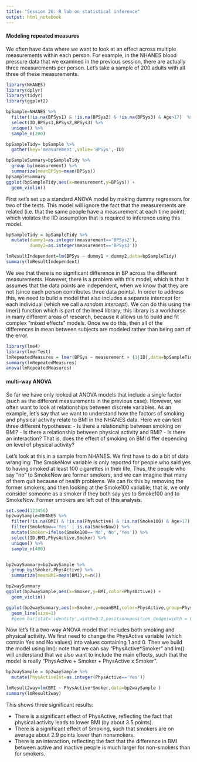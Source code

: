 ```yaml
---
title: "Session 26: R lab on statistical inference"
output: html_notebook
---
```


#### Modeling repeated measures

We often have data where we want to look at an effect across multiple measurements within each person.  For example, in the NHANES blood pressure data that we examined in the previous session, there are actually three measurements per person. Let's take a sample of 200 adults with all three of these measurements.

```r
library(NHANES)
library(dplyr)
library(tidyr)
library(ggplot2)

bpSample=NHANES %>%
  filter(!is.na(BPSys1) & !is.na(BPSys2) & !is.na(BPSys3) & Age>17)  %>%
  select(ID,BPSys1,BPSys2,BPSys3) %>%
  unique() %>%
  sample_n(200)

bpSampleTidy= bpSample %>%
  gather(key='measurement',value='BPSys',-ID)

bpSampleSummary=bpSampleTidy %>% 
  group_by(measurement) %>%
  summarize(meanBPSys=mean(BPSys))
bpSampleSummary
ggplot(bpSampleTidy,aes(x=measurement,y=BPSys)) +
  geom_violin() 


```

First set's set up a standard ANOVA model by making dummy regressors for two of the tests. This model will ignore the fact that the measurements are related (i.e. that the same people have a measurement at each time point), which violates the IID assumption that is required to inference using this model.

```r
bpSampleTidy = bpSampleTidy %>%
  mutate(dummy1=as.integer(measurement=='BPSys2'),
         dummy2=as.integer(measurement=='BPSys3'))

lmResultIndependent=lm(BPSys ~ dummy1 + dummy2,data=bpSampleTidy)
summary(lmResultIndependent)
```
We see that there is no significant difference in BP across the different measurements. However, there is a problem with this model, which is that it assumes that the data points are independent, when we know that they are not (since each person contributes three data points).  In order to address this, we need to build a model that also includes a separate intercept for each individual (which we call a *random intercept*).  We can do this using the lmer() function which is part of the lme4 library; this library is a workhorse in many different areas of research, because it allows us to build and fit complex "mixed effects" models. Once we do this, then all of the differences in mean between subjects are modeled rather than being part of the error.

```r
library(lme4)
library(lmerTest)
lmRepeatedMeasures = lmer(BPSys ~ measurement + (1|ID),data=bpSampleTidy)
summary(lmRepeatedMeasures)
anova(lmRepeatedMeasures)
```



#### multi-way ANOVA

So far we have only looked at ANOVA models that include a single factor (such as the different measurements in the previous case).  However, we often want to look at relationships between discrete variables.  As an example, let's say that we want to understand how the factors of smoking and physical activity relate to BMI in the NHANES data.  Here we can test three different hypotheses:
- Is there a relationship between smoking on BMI?
- Is there a relationship between physical activity and BMI?
- Is there an interaction?  That is, does the effect of smoking on BMI differ depending on level of physical activity?

Let's look at this in a sample from NHANES. We first have to do a bit of data wrangling: The SmokeNow variable is only reported for people who said yes to having smoked at least 100 cigarettes in their life.  Thus, the people who say "no" to SmokeNow are former smokers, and we can imagine that many of them quit because of health problems.  We can fix this by removing the former smokers, and then looking at the Smoke100 variable; that is, we only consider someone as a smoker if they both say yes to Smoke100 and to SmokeNow.  Former smokers are left out of this analysis.

```r
set.seed(123456)
bp2waySample=NHANES %>%
  filter(!is.na(BMI) & !is.na(PhysActive) & !is.na(Smoke100) & Age>17)  %>%
  filter(SmokeNow=='Yes' | is.na(SmokeNow)) %>%
  mutate(Smoker=ifelse(Smoke100=='No','No','Yes')) %>%
  select(ID,BMI,PhysActive,Smoker) %>%
  unique() %>%
  sample_n(400)


bp2waySummary=bp2waySample %>% 
  group_by(Smoker,PhysActive) %>%
  summarize(meanBMI=mean(BMI),n=n())

bp2waySummary
ggplot(bp2waySample,aes(x=Smoker,y=BMI,color=PhysActive)) +
  geom_violin() 

ggplot(bp2waySummary,aes(x=Smoker,y=meanBMI,color=PhysActive,group=PhysActive)) +
  geom_line(size=1)
  #geom_bar(stat='identity',width=0.2,position=position_dodge(width = 0.2))
```

Now let's fit a two-way ANOVA model that includes both smoking and physical activity.  We first need to change the PhysActive variable (which contain Yes and No values) into values containing 1 and 0. Then we build the model using lm(): note that we can say "PhysActive*Smoker" and lm() will understand that we also want to include the main effects, such that the model is really "PhysActive + Smoker + PhysActive x Smoker".

```r
bp2waySample = bp2waySample %>%
  mutate(PhysActiveInt=as.integer(PhysActive=='Yes'))

lmResult2way=lm(BMI ~ PhysActive*Smoker,data=bp2waySample )
summary(lmResult2way)

```

This shows three significant results:

- There is a significant effect of PhysActive, reflecting the fact that physical activity leads to lower BMI (by about 3.5 points).
- There is a significant effect of Smoking, such that smokers are on average about 2.9 points lower than nonsmokers.
- There is an interaction, reflecting the fact that the difference in BMI between active and inactive people is much larger for non-smokers than for smokers.



